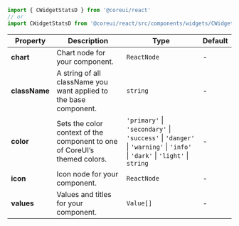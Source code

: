 
```jsx
import { CWidgetStatsD } from '@coreui/react'
// or
import CWidgetStatsD from '@coreui/react/src/components/widgets/CWidgetStatsD'
```

| Property | Description | Type | Default |
| --- | --- | --- | --- |
| **chart** | Chart node for your component. | `ReactNode` | - |
| **className** | A string of all className you want applied to the base component. | `string` | - |
| **color** | Sets the color context of the component to one of CoreUI’s themed colors. | `'primary'` \| `'secondary'` \| `'success'` \| `'danger'` \| `'warning'` \| `'info'` \| `'dark'` \| `'light'` \| `string` | - |
| **icon** | Icon node for your component. | `ReactNode` | - |
| **values** | Values and titles for your component. | `Value[]` | - |
